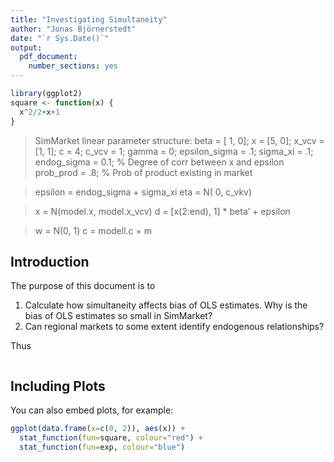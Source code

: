 ```yaml
---
title: "Investigating Simultaneity"
author: "Jonas Björnerstedt"
date: "`r Sys.Date()`"
output: 
  pdf_document: 
    number_sections: yes
---
```


```r
library(ggplot2)
square <- function(x) {
  x^2/2+x+1
}
```

> SimMarket linear parameter structure:
beta = [ 1, 0];
x = [5, 0];
x_vcv = [1, 1];
c = 4;
c_vcv = 1;
gamma = 0;
epsilon_sigma = .1;
sigma_xi = .1;
endog_sigma = 0.1; % Degree of corr between x and epsilon
prob_prod = .8;    % Prob of product existing in market    

> epsilon = endog_sigma + sigma_xi
eta = N( 0, c_vkv)

> x = N(model.x, model.x_vcv)
d = [x(2:end), 1] * beta' + epsilon

> w = N(0, 1)
c = modell.c + m

## Introduction

The purpose of this document is to 

1. Calculate how simultaneity affects bias of OLS estimates. Why is the bias
of OLS estimates so small in SimMarket?
1. Can regional markets to some extent identify endogenous relationships?

\begin{eqnarray*}
q & = & d-ap+e\\
p & = & c+mq+w
\end{eqnarray*}


Thus 

```r
```

## Including Plots

You can also embed plots, for example:

```r
ggplot(data.frame(x=c(0, 2)), aes(x)) + 
  stat_function(fun=square, colour="red") +
  stat_function(fun=exp, colour="blue") 
```


